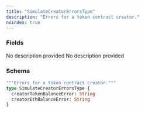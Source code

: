 ```yaml
---
title: "SimulateCreatorErrorsType"
description: "Errors for a token contract creator."
noindex: true
---
```


### Fields

<ResponseField name="creatorTokenBalanceError" type="String">
  No description provided
</ResponseField>

<ResponseField name="creatorEthBalanceError" type="String">
  No description provided
</ResponseField>

### Schema


```graphql 
"""Errors for a token contract creator."""
type SimulateCreatorErrorsType {
  creatorTokenBalanceError: String
  creatorEthBalanceError: String
}
```
